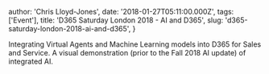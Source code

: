 
  author: 'Chris Lloyd-Jones',
  date: '2018-01-27T05:11:00.000Z',
  tags: ['Event'],
  title: 'D365 Saturday London 2018 - AI and D365',
  slug: 'd365-saturday-london-2018-ai-and-d365',
}


<p>Integrating Virtual Agents and Machine Learning models into D365 for Sales and Service. A visual demonstration (prior to the Fall 2018 AI update) of integrated AI.</p>